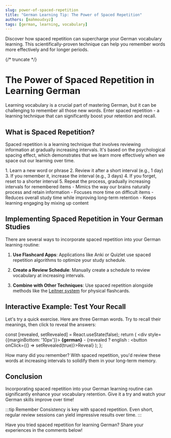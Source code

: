 ```yaml
---
slug: power-of-spaced-repetition
title: "German Learning Tip: The Power of Spaced Repetition"
authors: [mahmoudxyz]
tags: [german, learning, vocabulary]
---
```



Discover how spaced repetition can supercharge your German vocabulary learning. This scientifically-proven technique can help you remember words more effectively and for longer periods.

{/* truncate */}

# The Power of Spaced Repetition in Learning German

Learning vocabulary is a crucial part of mastering German, but it can be challenging to remember all those new words. Enter spaced repetition - a learning technique that can significantly boost your retention and recall.

## What is Spaced Repetition?

Spaced repetition is a learning technique that involves reviewing information at gradually increasing intervals. It's based on the psychological spacing effect, which demonstrates that we learn more effectively when we space out our learning over time.

<Tabs>
  <TabItem value="how" label="How It Works" default>
    1. Learn a new word or phrase
    2. Review it after a short interval (e.g., 1 day)
    3. If you remember it, increase the interval (e.g., 3 days)
    4. If you forget, reset to a shorter interval
    5. Repeat the process, gradually increasing intervals for remembered items
  </TabItem>
  <TabItem value="why" label="Why It's Effective">
    - Mimics the way our brains naturally process and retain information
    - Focuses more time on difficult items
    - Reduces overall study time while improving long-term retention
    - Keeps learning engaging by mixing up content
  </TabItem>
</Tabs>

## Implementing Spaced Repetition in Your German Studies

There are several ways to incorporate spaced repetition into your German learning routine:

1. **Use Flashcard Apps**: Applications like Anki or Quizlet use spaced repetition algorithms to optimize your study schedule.

2. **Create a Review Schedule**: Manually create a schedule to review vocabulary at increasing intervals.

3. **Combine with Other Techniques**: Use spaced repetition alongside methods like the [Leitner system](https://en.wikipedia.org/wiki/Leitner_system) for physical flashcards.

## Interactive Example: Test Your Recall

Let's try a quick exercise. Here are three German words. Try to recall their meanings, then click to reveal the answers:

  const [revealed, setRevealed] = React.useState(false);
  return (
    <div style={{marginBottom: '10px'}}>
      <strong>{german}</strong> - {revealed ? english : <button onClick={() => setRevealed(true)}>Reveal</button>}
    </div>
  );
};

<WordReveal german="der Apfel" english="the apple" />
<WordReveal german="die Katze" english="the cat" />
<WordReveal german="das Haus" english="the house" />

How many did you remember? With spaced repetition, you'd review these words at increasing intervals to solidify them in your long-term memory.

## Conclusion

Incorporating spaced repetition into your German learning routine can significantly enhance your vocabulary retention. Give it a try and watch your German skills improve over time!

:::tip Remember
Consistency is key with spaced repetition. Even short, regular review sessions can yield impressive results over time.
:::

Have you tried spaced repetition for learning German? Share your experiences in the comments below!